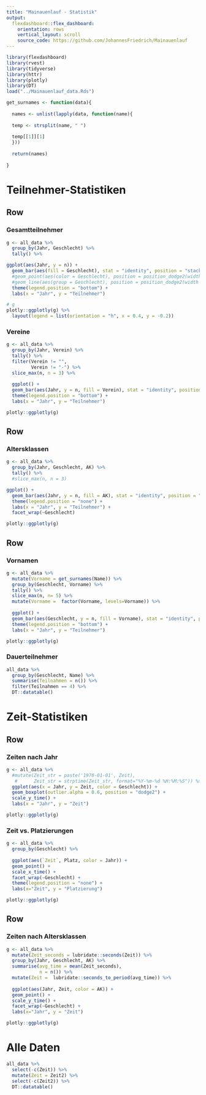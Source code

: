 ```yaml
---
title: "Mainauenlauf - Statistik"
output: 
  flexdashboard::flex_dashboard:
    orientation: rows
    vertical_layout: scroll
    source_code: https://github.com/JohannesFriedrich/Mainauenlauf
---
```


```r
library(flexdashboard)
library(rvest)
library(tidyverse)
library(httr)
library(plotly)
library(DT)
load("../Mainauenlauf_data.Rds")
```

```r
get_surnames <- function(data){
  
  names <- unlist(lapply(data, function(name){
  
  temp <- strsplit(name, " ")
  
  temp[[1]][1]
  }))
  
  return(names)
  
}
```


Teilnehmer-Statistiken
=======================================================================

Row
-----------------------------------------------------------------------

### Gesamtteilnehmer {data-width=300} 

```r
g <- all_data %>% 
  group_by(Jahr, Geschlecht) %>% 
  tally() %>% 

ggplot(aes(Jahr, y = n)) + 
  geom_bar(aes(fill = Geschlecht), stat = "identity", position = "stack") +
  #geom_point(aes(color = Geschlecht), position = position_dodge2(width = 1)) +
  #geom_line(aes(group = Geschlecht), position = position_dodge2(width = 1)) +
  theme(legend.position = "bottom") +
  labs(x = "Jahr", y = "Teilnehmer")

# g
plotly::ggplotly(g) %>% 
  layout(legend = list(orientation = "h", x = 0.4, y = -0.2))

```

### Vereine


```r
g <- all_data %>% 
  group_by(Jahr, Verein) %>% 
  tally() %>% 
  filter(Verein != "",
         Verein != "-") %>% 
  slice_max(n, n = 3) %>% 
  
  ggplot() + 
  geom_bar(aes(Jahr, y = n, fill = Verein), stat = "identity", position = "dodge2") +
  theme(legend.position = "bottom") +
  labs(x = "Jahr", y = "Teilnehmer")

plotly::ggplotly(g)
```



Row
----------------

### Altersklassen {data-width=700}

```r
g <- all_data %>% 
  group_by(Jahr, Geschlecht, AK) %>% 
  tally() %>% 
  #slice_max(n, n = 3)

ggplot() + 
  geom_bar(aes(Jahr, y = n, fill = AK), stat = "identity", position = "dodge2") +
  theme(legend.position = "none") +
  labs(x = "Jahr", y = "Teilnehmer") +
  facet_wrap(~Geschlecht)

plotly::ggplotly(g)
```

Row
--------

### Vornamen

```r
g <- all_data %>% 
  mutate(Vorname = get_surnames(Name)) %>% 
  group_by(Geschlecht, Vorname) %>% 
  tally() %>% 
  slice_max(n, n= 5) %>% 
  mutate(Vorname =  factor(Vorname, levels=Vorname)) %>% 
  
  ggplot() + 
  geom_bar(aes(Geschlecht, y = n, fill = Vorname), stat = "identity", position = "dodge2") +
  theme(legend.position = "bottom") +
  labs(x = "Jahr", y = "Teilnehmer")

plotly::ggplotly(g)
```

### Dauerteilnehmer

```r
all_data %>% 
  group_by(Geschlecht, Name) %>% 
  summarise(Teilnahmen = n()) %>% 
  filter(Teilnahmen == 4) %>% 
  DT::datatable()
```

Zeit-Statistiken
=======================================================================

Row
---------

### Zeiten nach Jahr {data-width=500}

```r

g <- all_data %>%
  #mutate(Zeit_str = paste('1970-01-01', Zeit),
   #      Zeit_str = strptime(Zeit_str, format="%Y-%m-%d %H:%M:%S")) %>% 
  ggplot(aes(x = Jahr, y = Zeit, color = Geschlecht)) + 
  geom_boxplot(outlier.alpha = 0.6, position = "dodge2") +
  scale_y_time() +
  labs(x = "Jahr", y = "Zeit")

plotly::ggplotly(g)
```

### Zeit vs. Platzierungen

```r
g <- all_data %>% 
  group_by(Geschlecht) %>% 
  
  ggplot(aes(`Zeit`, Platz, color = Jahr)) +
  geom_point() +
  scale_x_time() +
  facet_wrap(~Geschlecht) +
  theme(legend.position = "none") +
  labs(x="Zeit", y = "Platzierung")

plotly::ggplotly(g)
```

Row
--------

### Zeiten nach Altersklassen

```r
g <- all_data %>% 
  mutate(Zeit_seconds = lubridate::seconds(Zeit)) %>% 
  group_by(Jahr, Geschlecht, AK) %>% 
  summarise(avg_time = mean(Zeit_seconds),
            n = n()) %>% 
  mutate(Zeit =  lubridate::seconds_to_period(avg_time)) %>% 
  
  ggplot(aes(Jahr, Zeit, color = AK)) +
  geom_point() +
  scale_y_time() +
  facet_wrap(~Geschlecht) +
  labs(x="Jahr", y = "Zeit")

plotly::ggplotly(g)
```


Alle Daten
=======================================================================

```r
all_data %>% 
  select(-c(Zeit)) %>%
  mutate(Zeit = Zeit2) %>% 
  select(-c(Zeit2)) %>% 
  DT::datatable()
```


